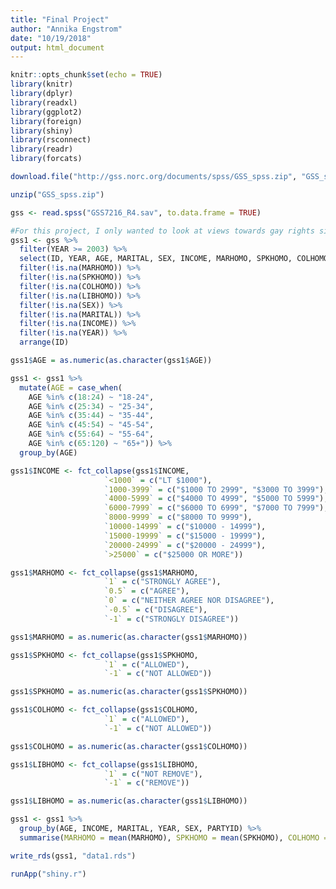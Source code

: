 ```yaml
---
title: "Final Project"
author: "Annika Engstrom"
date: "10/19/2018"
output: html_document
---
```


```r
knitr::opts_chunk$set(echo = TRUE)
library(knitr)
library(dplyr)
library(readxl)
library(ggplot2)
library(foreign)
library(shiny)
library(rsconnect)
library(readr)
library(forcats)
```

```r

download.file("http://gss.norc.org/documents/spss/GSS_spss.zip", "GSS_spss.zip", quiet = TRUE)

unzip("GSS_spss.zip")

gss <- read.spss("GSS7216_R4.sav", to.data.frame = TRUE)

#For this project, I only wanted to look at views towards gay rights since the year 2003, as this was the year in which sexual relations between same-sex couples was deemed legal by the Supreme Court. This is widely cited as a turning point in the history of gay rights in the United States, and is very likely to mark a turning point in people's open views on gay rights when responding to surveys such as the General Social Survey. 
gss1 <- gss %>%
  filter(YEAR >= 2003) %>%
  select(ID, YEAR, AGE, MARITAL, SEX, INCOME, MARHOMO, SPKHOMO, COLHOMO, LIBHOMO, RELIG, PARTYID) %>%
  filter(!is.na(MARHOMO)) %>%
  filter(!is.na(SPKHOMO)) %>%
  filter(!is.na(COLHOMO)) %>%
  filter(!is.na(LIBHOMO)) %>%
  filter(!is.na(SEX)) %>%
  filter(!is.na(MARITAL)) %>%
  filter(!is.na(INCOME)) %>%
  filter(!is.na(YEAR)) %>%
  arrange(ID)

gss1$AGE = as.numeric(as.character(gss1$AGE))

gss1 <- gss1 %>%
  mutate(AGE = case_when(
    AGE %in% c(18:24) ~ "18-24",
    AGE %in% c(25:34) ~ "25-34",
    AGE %in% c(35:44) ~ "35-44",
    AGE %in% c(45:54) ~ "45-54",
    AGE %in% c(55:64) ~ "55-64",
    AGE %in% c(65:120) ~ "65+")) %>%
  group_by(AGE)

gss1$INCOME <- fct_collapse(gss1$INCOME, 
                     `<1000` = c("LT $1000"), 
                     `1000-3999` = c("$1000 TO 2999", "$3000 TO 3999"), 
                     `4000-5999` = c("$4000 TO 4999", "$5000 TO 5999"), 
                     `6000-7999` = c("$6000 TO 6999", "$7000 TO 7999"), 
                     `8000-9999` = c("$8000 TO 9999"), 
                     `10000-14999` = c("$10000 - 14999"), 
                     `15000-19999` = c("$15000 - 19999"), 
                     `20000-24999` = c("$20000 - 24999"), 
                     `>25000` = c("$25000 OR MORE"))

gss1$MARHOMO <- fct_collapse(gss1$MARHOMO, 
                     `1` = c("STRONGLY AGREE"), 
                     `0.5` = c("AGREE"), 
                     `0` = c("NEITHER AGREE NOR DISAGREE"), 
                     `-0.5` = c("DISAGREE"), 
                     `-1` = c("STRONGLY DISAGREE"))

gss1$MARHOMO = as.numeric(as.character(gss1$MARHOMO))

gss1$SPKHOMO <- fct_collapse(gss1$SPKHOMO, 
                     `1` = c("ALLOWED"), 
                     `-1` = c("NOT ALLOWED"))

gss1$SPKHOMO = as.numeric(as.character(gss1$SPKHOMO))

gss1$COLHOMO <- fct_collapse(gss1$COLHOMO, 
                     `1` = c("ALLOWED"), 
                     `-1` = c("NOT ALLOWED"))

gss1$COLHOMO = as.numeric(as.character(gss1$COLHOMO))

gss1$LIBHOMO <- fct_collapse(gss1$LIBHOMO, 
                     `1` = c("NOT REMOVE"), 
                     `-1` = c("REMOVE"))

gss1$LIBHOMO = as.numeric(as.character(gss1$LIBHOMO))

gss1 <- gss1 %>%
  group_by(AGE, INCOME, MARITAL, YEAR, SEX, PARTYID) %>%
  summarise(MARHOMO = mean(MARHOMO), SPKHOMO = mean(SPKHOMO), COLHOMO = mean(COLHOMO), LIBHOMO = mean(LIBHOMO))

write_rds(gss1, "data1.rds")

runApp("shiny.r")   

 
```